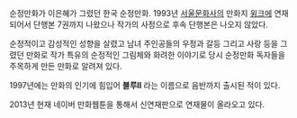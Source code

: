 순정만화가 이은혜가 그렸던 한국 순정만화. 1993년 [[서울문화사]]의 만화지 [[윙크]]에 연재되어서 단행본 7권까지 나왔으나 작가의 사정으로 후속 단행본은 나오지 않았다. 

순정적이고 감성적인 성향을 살렸고 남녀 주인공들의 우정과 갈등 그리고 사랑 등을 그렸던 만화로 작가 특유의 순정적인 그림체와 화려한 이야기로 당시 순정만화 독자들을 주목하게 만든 만화로 알려져 있다. 

1997년에는 만화의 인기에 힘입어 '''블루Ⅱ''' 라는 이름으로 음반까지 출시된 적이 있다. 

2013년 현재 네이버 만화웹툰을 통해서 신연재판으로 연재물이 올라오고 있다.
